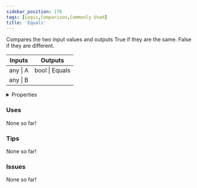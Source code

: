 ```yaml
---
sidebar_position: 176
tags: [Logic,Comparison,Commonly Used]
title: 'Equals'
---
```


Compares the two input values and outputs True if they are the same. False if they are different.



<IChip uuid="3663225d-e18d-40e6-a234-ef10378528be"/>

<table><thead><tr><th>Inputs</th><th>Outputs</th></tr></thead><tbody><tr><td>any | A</td><td>bool | Equals</td></tr><tr><td>any | B</td><td /></tr></tbody></table>

<details>
  <summary>Properties</summary>
  <div>
    <div>
    <table>
      <tbody>
        <tr>
          <td>Is beta required?</td>
          <td>No</td>
        </tr>
        <tr>
          <td>Is chip a trolling risk?</td>
          <td>No</td>
        </tr>
        <tr>
          <td>Is chip a role assignment risk?</td>
          <td>No</td>
        </tr>
        <tr>
          <td>Chip UUID</td>
          <td>3663225d-e18d-40e6-a234-ef10378528be</td>
        </tr>
        <tr>
          <td>Room availability</td>
          <td>Available everywhere</td>
        </tr>
      </tbody>
    </table>
    </div>
  </div>
</details>

### Uses

None so far!

### Tips

None so far!

### Issues

None so far!
